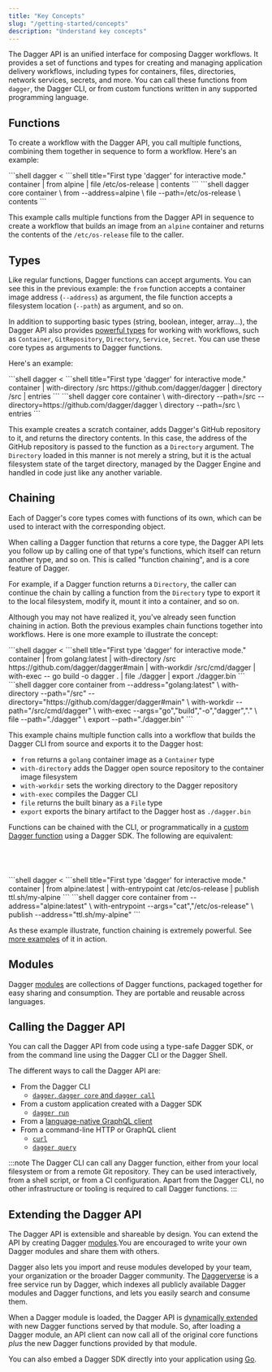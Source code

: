 ```yaml
---
title: "Key Concepts"
slug: "/getting-started/concepts"
description: "Understand key concepts"
---
```


The Dagger API is an unified interface for composing Dagger workflows. It provides a set of functions and types for creating and managing application delivery workflows, including types for containers, files, directories, network services, secrets, and more. You can call these functions from `dagger`, the Dagger CLI, or from custom functions written in any supported programming language.

## Functions

To create a workflow with the Dagger API, you call multiple functions, combining them together in sequence to form a workflow. Here's an example:

<Tabs groupId="shell">
<TabItem value="System shell">
```shell
dagger <<EOF
container |
  from alpine |
  file /etc/os-release |
  contents
EOF
```
</TabItem>
<TabItem value="Dagger Shell">
```shell title="First type 'dagger' for interactive mode."
container |
  from alpine |
  file /etc/os-release |
  contents
```
</TabItem>
<TabItem value="Dagger CLI">
```shell
dagger core container \
  from --address=alpine \
  file --path=/etc/os-release \
  contents
```
</TabItem>
</Tabs>

This example calls multiple functions from the Dagger API in sequence to create a workflow that builds an image from an `alpine` container and returns the contents of the `/etc/os-release` file to the caller.

## Types

Like regular functions, Dagger functions can accept arguments. You can see this in the previous example: the `from` function accepts a container image address (`--address`) as argument, the file function accepts a filesystem location (`--path`) as argument, and so on.

In addition to supporting basic types (string, boolean, integer, array...), the Dagger API also provides [powerful types](../types/index.mdx) for working with workflows, such as `Container`, `GitRepository`, `Directory`, `Service`, `Secret`. You can use these core types as arguments to Dagger functions.

Here's an example:

<Tabs groupId="shell">
<TabItem value="System shell">
```shell
dagger <<EOF
container |
  with-directory /src https://github.com/dagger/dagger |
  directory /src |
  entries
EOF
```
</TabItem>
<TabItem value="Dagger Shell">
```shell title="First type 'dagger' for interactive mode."
container |
  with-directory /src https://github.com/dagger/dagger |
  directory /src |
  entries
```
</TabItem>
<TabItem value="Dagger CLI">
```shell
dagger core container \
  with-directory --path=/src --directory=https://github.com/dagger/dagger \
  directory --path=/src \
  entries
```
</TabItem>
</Tabs>

This example creates a scratch container, adds Dagger's GitHub repository to it, and returns the directory contents. In this case, the address of the GitHub repository is passed to the function as a `Directory` argument. The `Directory` loaded in this manner is not merely a string, but it is the actual filesystem state of the target directory, managed by the Dagger Engine and handled in code just like any another variable.

## Chaining

Each of Dagger's core types comes with functions of its own, which can be used to interact with the corresponding object.

When calling a Dagger function that returns a core type, the Dagger API lets you follow up by calling one of that type's functions, which itself can return another type, and so on. This is called "function chaining", and is a core feature of Dagger.

For example, if a Dagger function returns a `Directory`, the caller can continue the chain by calling a function from the `Directory` type to export it to the local filesystem, modify it, mount it into a container, and so on.

Although you may not have realized it, you've already seen function chaining in action. Both the previous examples chain functions together into workflows. Here is one more example to illustrate the concept:

<Tabs groupId="shell">
<TabItem value="System shell">
```shell
dagger <<EOF
container |
  from golang:latest |
  with-directory /src https://github.com/dagger/dagger#main |
  with-workdir /src/cmd/dagger |
  with-exec -- go build -o dagger . |
  file ./dagger |
  export ./dagger.bin
EOF
```
</TabItem>
<TabItem value="Dagger Shell">
```shell title="First type 'dagger' for interactive mode."
container |
  from golang:latest |
  with-directory /src https://github.com/dagger/dagger#main |
  with-workdir /src/cmd/dagger |
  with-exec -- go build -o dagger . |
  file ./dagger |
  export ./dagger.bin
```
</TabItem>
<TabItem value="Dagger CLI">
```shell
dagger core container from --address="golang:latest" \
  with-directory --path="/src" --directory="https://github.com/dagger/dagger#main" \
  with-workdir --path="/src/cmd/dagger" \
  with-exec --args="go","build","-o","dagger","." \
  file --path="./dagger" \
  export --path="./dagger.bin"
```
</TabItem>
</Tabs>

This example chains multiple function calls into a workflow that builds the Dagger CLI from source and exports it to the Dagger host:
- `from` returns a `golang` container image as a `Container` type
- `with-directory` adds the Dagger open source repository to the container image filesystem
- `with-workdir` sets the working directory to the Dagger repository
- `with-exec` compiles the Dagger CLI
- `file` returns the built binary as a `File` type
- `export` exports the binary artifact to the Dagger host as `./dagger.bin`

Functions can be chained with the CLI, or programmatically in a [custom Dagger function](../extending/functions.mdx) using a Dagger SDK. The following are equivalent:

<Tabs groupId="language" queryString="sdk">
<TabItem value="go" label="Go">

```go file=../extending/snippets/chaining/go/main.go
```

</TabItem>
<TabItem value="python" label="Python">

```python file=../extending/snippets/chaining/python/main.py
```

</TabItem>
<TabItem value="typescript" label="TypeScript">

```typescript file=../extending/snippets/chaining/typescript/index.ts
```

</TabItem>
<TabItem value="php" label="PHP">

```php file=../extending/snippets/chaining/php/src/MyModule.php
```

</TabItem>
<TabItem value="System shell">
```shell
dagger <<EOF
container |
  from alpine:latest |
  with-entrypoint  cat /etc/os-release |
  publish ttl.sh/my-alpine
EOF
```
</TabItem>
<TabItem value="Dagger Shell">
```shell title="First type 'dagger' for interactive mode."
container |
  from alpine:latest |
  with-entrypoint  cat /etc/os-release |
  publish ttl.sh/my-alpine
```
</TabItem>
<TabItem value="Dagger CLI">
```shell
dagger core container from --address="alpine:latest" \
  with-entrypoint --args="cat","/etc/os-release" \
  publish --address="ttl.sh/my-alpine"
```
</TabItem>
</Tabs>

As these example illustrate, function chaining is extremely powerful. See [more examples](../extending/chaining.mdx) of it in action.

## Modules

Dagger [modules](../extending/modules.mdx) are collections of Dagger functions, packaged together for easy sharing and consumption. They are portable and reusable across languages.

## Calling the Dagger API

You can call the Dagger API from code using a type-safe Dagger SDK, or from the command line using the Dagger CLI or the Dagger Shell.

The different ways to call the Dagger API are:

- From the Dagger CLI
  - [`dagger`, `dagger core` and `dagger call`](../extending/clients-cli.mdx)
- From a custom application created with a Dagger SDK
  - [`dagger run`](../extending/clients-sdk.mdx#custom-applications)
- From a [language-native GraphQL client](../extending/clients-http.mdx#language-native-http-clients)
- From a command-line HTTP or GraphQL client
  - [`curl`](../extending/clients-http.mdx#command-line-http-clients)
  - [`dagger query`](../extending/clients-http.mdx#dagger-cli)

:::note
The Dagger CLI can call any Dagger function, either from your local filesystem or from a remote Git repository. They can be used interactively, from a shell script, or from a CI configuration. Apart from the Dagger CLI, no other infrastructure or tooling is required to call Dagger functions.
:::

## Extending the Dagger API

The Dagger API is extensible and shareable by design. You can extend the API by creating Dagger [modules](../extending/modules.mdx).You are encouraged to write your own Dagger modules and share them with others.

Dagger also lets you import and reuse modules developed by your team, your organization or the broader Dagger community. The [Daggerverse](https://daggerverse.dev) is a free service run by Dagger, which indexes all publicly available Dagger modules and Dagger functions, and lets you easily search and consume them.

When a Dagger module is loaded, the Dagger API is [dynamically extended](../reference/api/internals.mdx#dynamic-api-extension) with new Dagger functions served by that module. So, after loading a Dagger module, an API client can now call all of the original core functions _plus_ the new Dagger functions provided by that module.

You can also embed a Dagger SDK directly into your application using [Go](../extending/custom-applications/go.mdx).
